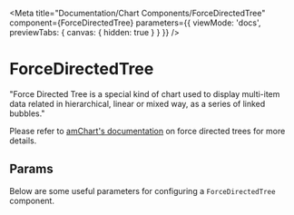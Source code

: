 
<Meta
  title="Documentation/Chart Components/ForceDirectedTree"
  component={ForceDirectedTree}
  parameters={{ viewMode: 'docs', previewTabs: { canvas: { hidden: true } } }}
/>

# ForceDirectedTree

"Force Directed Tree is a special kind of chart used to display multi-item data related in hierarchical, linear or mixed way, as a series of linked bubbles."

Please refer to [amChart's documentation](https://www.amcharts.com/docs/v4/chart-types/force-directed/) on force directed trees for more details.

## Params

Below are some useful parameters for configuring a `ForceDirectedTree` component.

<Props of={ForceDirectedTree} />
